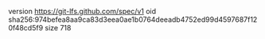 version https://git-lfs.github.com/spec/v1
oid sha256:974befea8aa9ca83d3eea0ae1b0764deeadb4752ed99d4597687f120f48cd5f9
size 718
